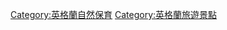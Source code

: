 {{Commons category|English Heritage}}

[[Category:英格蘭自然保育|Category:英格蘭自然保育]]
[[Category:英格蘭旅遊景點|Category:英格蘭旅遊景點]]